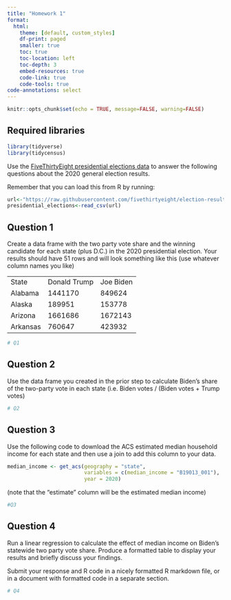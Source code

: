 ```yaml
---
title: "Homework 1"
format:
  html:
    theme: [default, custom_styles]
    df-print: paged
    smaller: true
    toc: true
    toc-location: left
    toc-depth: 3
    embed-resources: true
    code-link: true
    code-tools: true
code-annotations: select
---
```


```r
knitr::opts_chunk$set(echo = TRUE, message=FALSE, warning=FALSE)
```

## Required libraries

```r
library(tidyverse)
library(tidycensus)

```

Use the [FiveThirtyEight presidential elections data](https://raw.githubusercontent.com/fivethirtyeight/election-results/main/election_results_presidential.csv) to answer the following questions about the 2020 general election results.

Remember that you can load this from R by running:

```r

url<-"https://raw.githubusercontent.com/fivethirtyeight/election-results/main/election_results_presidential.csv"
presidential_elections<-read_csv(url)
```

## Question 1

Create a data frame with the two party vote share and the winning candidate for each state (plus D.C.) in the 2020 presidential election. Your results should have 51 rows and will look something like this (use whatever column names you like)

|          |              |           |
|----------|--------------|-----------|
| State    | Donald Trump | Joe Biden |
| Alabama  | 1441170      | 849624    |
| Alaska   | 189951       | 153778    |
| Arizona  | 1661686      | 1672143   |
| Arkansas | 760647       | 423932    |

```r
# Q1

```

## Question 2

Use the data frame you created in the prior step to calculate Biden's share of the two-party vote in each state (i.e. Biden votes / (Biden votes + Trump votes) 

```r
# Q2

```

## Question 3

Use the following code to download the ACS estimated median household income for each state and then use a join to add this column to your data. 

```r

median_income <- get_acs(geography = "state", 
                         variables = c(median_income = "B19013_001"), 
                         year = 2020)
```

(note that the "estimate" column will be the estimated median income) 

```r
#Q3

```

## Question 4

Run a linear regression to calculate the effect of median income on Biden's statewide two party vote share. Produce a formatted table to display your results and briefly discuss your findings. 

Submit your response and R code in a nicely formatted R markdown file, or in a document with formatted code in a separate section. 

```r
# Q4

```
